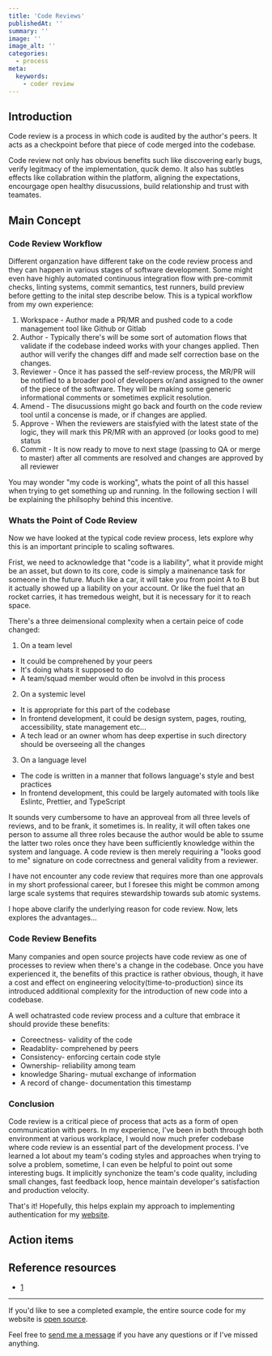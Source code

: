 ```yaml
---
title: 'Code Reviews'
publishedAt: ''
summary: ''
image: ''
image_alt: ''
categories:
  - process
meta:
  keywords:
    - coder review
---
```


## Introduction

Code review is a process in which code is audited by the author's peers. It acts as a checkpoint before that piece of code merged into the codebase.

Code review not only has obvious benefits such like discovering early bugs, verify legitmacy of the implementation, qucik demo. It also has subtles effects like collabration within the platform, aligning the expectations, encourgage open healthy disucussions, build relationship and trust with teamates.

<!--
- Start with a clear and gripping headline to stir up interest
- Tell your readers what they will gain or learn from your article
- Include number from statistics to build trust
-->

## Main Concept

### Code Review Workflow

Different organzation have different take on the code review process and they can happen in various stages of software development. Some might even have highly automated continuous integration flow with pre-commit checks, linting systems, commit semantics, test runners, build preview before getting to the inital step describe below. This is a typical workflow from my own experience:

1. Workspace - Author made a PR/MR and pushed code to a code management tool like Github or Gitlab
2. Author - Typically there's will be some sort of automation flows that validate if the codebase indeed works with your changes applied. Then author will verify the changes diff and made self correction base on the changes.
3. Reviewer - Once it has passed the self-review process, the MR/PR will be notified to a broader pool of developers or/and assigned to the owner of the piece of the software. They will be making some generic informational comments or sometimes explicit resolution.
4. Amend - The disucussions might go back and fourth on the code review tool until a concense is made, or if changes are applied.
5. Approve - When the reviewers are staisfyied with the latest state of the logic, they will mark this PR/MR with an approved (or looks good to me) status
6. Commit - It is now ready to move to next stage (passing to QA or merge to master) after all comments are resolved and changes are approved by all reviewer

You may wonder "my code is working", whats the point of all this hassel when trying to get something up and running. In the following section I will be explaining the philsophy behind this incentive.

### Whats the Point of Code Review

Now we have looked at the typical code review process, lets explore why this is an important principle to scaling softwares.

Frist, we need to acknowledge that "code is a liability", what it provide might be an asset, but down to its core, code is simply a mainenance task for someone in the future. Much like a car, it will take you from point A to B but it actually showed up a liability on your account. Or like the fuel that an rocket carries, it has tremedous weight, but it is necessary for it to reach space.

There's a three deimensional complexity when a certain peice of code changed:

1. On a team level

- It could be comprehened by your peers
- It's doing whats it supposed to do
- A team/squad member would often be involvd in this process

2. On a systemic level

- It is appropriate for this part of the codebase
- In frontend development, it could be design system, pages, routing, accessibility, state management etc...
- A tech lead or an owner whom has deep expertise in such directory should be overseeing all the changes

3. On a language level

- The code is written in a manner that follows language's style and best practices
- In frontend development, this could be largely automated with tools like Eslintc, Prettier, and TypeScript

It sounds very cumbersome to have an approveal from all three levels of reviews, and to be frank, it sometimes is. In reality, it will often takes one person to assume all three roles because the author would be able to ssume the latter two roles once they have been sufficiently knowledge within the system and language. A code review is then merely requiring a "looks good to me" signature on code correctness and general validity from a reviewer.

I have not encounter any code review that requires more than one approvals in my short professional career, but I foresee this might be common among large scale systems that requires stewardship towards sub atomic systems.

I hope above clarify the underlying reason for code review. Now, lets explores the advantages...

### Code Review Benefits

Many companies and open source projects have code review as one of processes to review when there's a change in the codebase. Once you have experienced it, the benefits of this practice is rather obvious, though, it have a cost and effect on engineering velocity(time-to-production) since its introduced additional complexity for the introduction of new code into a codebase.

A well ochatrasted code review process and a culture that embrace it should provide these benefits:

- Coreectness- validity of the code
- Readablity- comprehened by peers
- Consistency- enforcing certain code style
- Ownership- reliability among team
- knowledge Sharing- mutual exchange of information
- A record of change- documentation this timestamp

<!-- - outline structure
- write sub-headings
- Add images
- Bulleted list
- bold and italic
- code snippets
- deeper level of sub-headings -->

### Conclusion

<!--
- Short recap
- My opinion and experience
- Ask about their opinion
 -->

Code review is a critical piece of process that acts as a form of open communication with peers. In my experience, I've been in both through both environment at various workplace, I would now much prefer codebase where code review is an essential part of the development process. I've learned a lot about my team's coding styles and approaches when trying to solve a problem, sometime, I can even be helpful to point out some interesting bugs. It implicitly synchonize the team's code quality, including small changes, fast feedback loop, hence maintain developer's satisfaction and production velocity.

That's it! Hopefully, this helps explain my approach to implementing authentication for my [website](https://www.brian-lau.ca).

## Action items

<!-- Things that be worked on -->

## Reference resources

- [1]()

---

If you'd like to see a completed example, the entire source code for my website is [open source](https://github.com/wtLau).

Feel free to [send me a message](https://www.brian-lau.ca/contact) if you have any questions or if I've missed anything.
